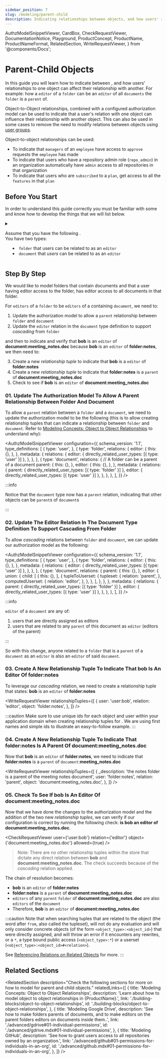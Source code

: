 ```yaml
---
sidebar_position: 7
slug: /modeling/parent-child
description: Indicating relationships between objects, and how users' relationships to one object can affect their relationship with another
---
```


  AuthzModelSnippetViewer,
  CardBox,
  CheckRequestViewer,
  DocumentationNotice,
  Playground,
  ProductConcept,
  ProductName,
  ProductNameFormat,
  RelatedSection,
  WriteRequestViewer,
} from '@components/Docs';

# Parent-Child Objects

<DocumentationNotice />

In this guide you will learn how to indicate <ProductConcept section="what-is-a-relationship" linkName="relationships" /> between <ProductConcept section="what-is-an-object" linkName="objects" />, and how users' relationships to one object can affect their relationship with another. For example: how a `editor` of a `folder` can be an `editor` of all `documents` the `folder` is a `parent` of.

<CardBox title="When to use" appearance="filled">

Object-to-Object relationships, combined with a configured authorization model can be used to indicate that a user's relation with one object can influence their relationship with another object. This can also be used in some cases to remove the need to modify relations between objects using [user groups](./user-groups.mdx#03-assign-the-team-members-a-relation-to-an-object).

Object-to-object relationships can be used:

- To indicate that `managers` of an `employee` have access to `approve` requests the `employee` has made
- To indicate that users who have a repository admin role (`repo_admin`) in an organization automatically have `admin` access to all repositories in that organization
- To indicate that users who are `subscribed` to a `plan`, get access to all the `features` in that `plan`

</CardBox>

## Before You Start

In order to understand this guide correctly you must be familiar with some <ProductConcept /> and know how to develop the things that we will list below.

<details>
<summary>

Assume that you have the following <ProductConcept section="what-is-an-authorization-model" linkName="authorization model" />.<br />
You have two types:

- `folder` that users can be related to as an `editor`
- `document` that _users_ can be related to as an `editor`

</summary>

<AuthzModelSnippetViewer
  configuration={{
    schema_version: '1.1',
    type_definitions: [
      {
        type: 'user',
      },
      {
        type: 'folder',
        relations: {
          editor: {
            this: {},
          },
        },
        metadata: {
          relations: {
            editor: { directly_related_user_types: [{ type: 'user' }] },
          },
        },
      },
      {
        type: 'document',
        relations: {
          editor: {
            this: {},
          },
        },
        metadata: {
          relations: {
            editor: { directly_related_user_types: [{ type: 'user' }] },
          },
        },
      },
    ],
  }}
/>

<hr />

In addition, you will need to know the following:

### Direct Access

You need to know how to create an authorization model and create a relationship tuple to grant a user access to an object. [Learn more →](./direct-access.mdx)

### <ProductName format={ProductNameFormat.ShortForm}/> Concepts

- A <ProductConcept section="what-is-a-type" linkName="Type" />: a class of objects that have similar characteristics
- A <ProductConcept section="what-is-a-user" linkName="User" />: an entity in the system that can be related to an object
- A <ProductConcept section="what-is-a-relation" linkName="Relation" />: is a string defined in the type definition of an authorization model that defines the possibility of a relationship between an object of the same type as the type definition and a user in the system
- An <ProductConcept section="what-is-an-object" linkName="Object" />: represents an entity in the system. Users' relationships to it can be define through relationship tuples and the authorization model
- A <ProductConcept section="what-is-a-relationship-tuple" linkName="Relationship Tuple" />: a grouping consisting of a user, a relation and an object stored in <ProductName format={ProductNameFormat.ShortForm}/>
- [Union Operator](../configuration-language.mdx#the-union-operator): the union operator can be used to indicate that the user has multiple ways of being related to an object

</details>

<Playground />

## Step By Step

We would like to model folders that contain documents and that a user having editor access to the folder, has editor access to all documents in that folder.

For `editors` of a `folder` to be `editors` of a containing `document`, we need to:

1. Update the authorization model to allow a `parent` relationship between `folder` and `document`
2. Update the `editor` relation in the `document` type definition to support _cascading_ from `folder`

and then to indicate and verify that **bob** is an `editor` of **document:meeting_notes.doc** because **bob** is an `editor` of **folder:notes**, we then need to:

3. Create a new _relationship tuple_ to indicate that **bob** is a `editor` of **folder:notes**
4. Create a new _relationship tuple_ to indicate that **folder:notes** is a `parent` of **document:meeting_notes.doc**
5. Check to see if **bob** is an `editor` of **document:meeting_notes.doc**

### 01. Update The Authorization Model To Allow A Parent Relationship Between Folder And Document

To allow a `parent` relation between a `folder` and a `document`, we need to update the authorization model to be the following (this is to allow creating relationship tuples that can indicate a relationship between `folder` and `document`. Refer to [Modeling Concepts: Object to Object Relationships](./building-blocks/object-to-object-relationships.mdx) to understand why):

<AuthzModelSnippetViewer
  configuration={{
    schema_version: '1.1',
    type_definitions: [
      {
        type: 'user',
      },
      {
        type: 'folder',
        relations: {
          editor: {
            this: {},
          },
        },
        metadata: {
          relations: {
            editor: { directly_related_user_types: [{ type: 'user' }] },
          },
        },
      },
      {
        type: 'document',
        relations: {
          // A folder can be a parent of a document
          parent: {
            this: {},
          },
          editor: {
            this: {},
          },
        },
        metadata: {
          relations: {
            parent: { directly_related_user_types: [{ type: 'folder' }] },
            editor: { directly_related_user_types: [{ type: 'user' }] },
          },
        },
      },
    ],
  }}
/>

:::info

Notice that the `document` type now has a `parent` relation, indicating that other objects can be `parent`s of `document`s

:::

### 02. Update The Editor Relation In The Document Type Definition To Support Cascading From Folder

To allow _cascading_ relations between `folder` and `document`, we can update our authorization model as the following:

<AuthzModelSnippetViewer
  configuration={{
    schema_version: '1.1',
    type_definitions: [
      {
        type: 'user',
      },
      {
        type: 'folder',
        relations: {
          editor: {
            this: {},
          },
        },
        metadata: {
          relations: {
            editor: { directly_related_user_types: [{ type: 'user' }] },
          },
        },
      },
      {
        type: 'document',
        relations: {
          parent: {
            this: {},
          },
          editor: {
            union: {
              child: [
                {
                  this: {},
                },
                {
                  tupleToUserset: {
                    tupleset: {
                      relation: 'parent',
                    },
                    computedUserset: {
                      relation: 'editor',
                    },
                  },
                },
              ],
            },
          },
        },
        metadata: {
          relations: {
            parent: { directly_related_user_types: [{ type: 'folder' }] },
            editor: { directly_related_user_types: [{ type: 'user' }] },
          },
        },
      },
    ],
  }}
/>

:::info

`editor` of a `document` are any of:

1. users that are directly assigned as editors
2. users that are related to any `parent` of this document as `editor` (editors of the parent)

:::

So with this change, anyone related to a `folder` that is a `parent` of a `document` as an `editor` is also an `editor` of said `document`.

### 03. Create A New Relationship Tuple To Indicate That bob Is An Editor Of folder:notes

To leverage our _cascading_ relation, we need to create a relationship tuple that states: **bob** is an `editor` of **folder:notes**

<WriteRequestViewer
  relationshipTuples={[
    {
      user: 'user:bob',
      relation: 'editor',
      object: 'folder:notes',
    },
  ]}
/>

:::caution
Make sure to use unique ids for each object and user within your application domain when creating relationship tuples for <ProductName format={ProductNameFormat.LongForm}/>. We are using first names and simple ids to illustrate an easy-to-follow example.
:::

### 04. Create A New Relationship Tuple To Indicate That folder:notes Is A Parent Of document:meeting_notes.doc

Now that **bob** is an `editor` of **folder:notes**, we need to indicate that **folder:notes** is a `parent` of `document`:**meeting_notes.doc**

<WriteRequestViewer
  relationshipTuples={[
    {
      _description: 'the notes folder is a parent of the meeting notes document',
      user: 'folder:notes',
      relation: 'parent',
      object: 'document:meeting_notes.doc',
    },
  ]}
/>

### 05. Check To See If bob Is An Editor Of document:meeting_notes.doc

Now that we have done the changes to the authorization model and the addition of the two new _relationship tuples_, we can verify if our configuration is correct by running the following check: **is bob an editor of document:meeting_notes.doc**.

<CheckRequestViewer user={'user:bob'} relation={'editor'} object={'document:meeting_notes.doc'} allowed={true} />

> Note: There are no other relationship tuples within the store that dictate any direct relation between **bob** and **document:meeting_notes.doc**. The check succeeds because of the _cascading_ relation applied.

The chain of resolution becomes:

- **bob** is an `editor` of **folder:notes**
- **folder:notes** is a `parent` of **document:meeting_notes.doc**
- `editors` of any `parent` `folder` of **document:meeting_notes.doc** are also `editors` of the `document`
- Therefore, **bob** is an `editor` of **document:meeting_notes.doc**

:::caution
Note that when searching tuples that are related to the object (the word after `from`, also called the tupleset), <ProductName format={ProductNameFormat.LongForm}/> will not do any evaluation and will only consider concrete objects (of the form `<object_type>:<object_id>`) that were directly assigned, and will throw an error if it encounters any rewrites, or a `*`, a type bound public access (`<object_type>:*`) or a userset (`<object_type>:<object_id>#<relation>`).

See [Referencing Relations on Related Objects](../configuration-language.mdx#referencing-relations-on-related-objects) for more.
:::

## Related Sections

<RelatedSection
  description="Check the following sections for more on how to model for parent and child objects."
  relatedLinks={[
    {
      title: 'Modeling Concepts: Object to Object Relationships',
      description: 'Learn about how to model object to object relationships in {ProductName}.',
      link: './building-blocks/object-to-object-relationships',
      id: './building-blocks/object-to-object-relationships',
    },
    {
      title: 'Modeling Google Drive',
      description:
        'See how to make folders parents of documents, and to make editors on the parent folders editors on documents inside them..',
      link: './advanced/gdrive#01-individual-permissions',
      id: './advanced/gdrive.mdx#01-individual-permissions',
    },
    {
      title: 'Modeling GitHub',
      description: 'See how to grant users access to all repositories owned by an organization.',
      link: './advanced/github#01-permissions-for-individuals-in-an-org',
      id: './advanced/github.mdx#01-permissions-for-individuals-in-an-org',
    },
  ]}
/>
